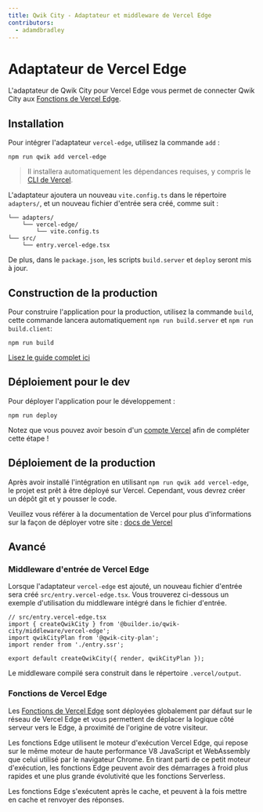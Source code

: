 ```yaml
---
title: Qwik City - Adaptateur et middleware de Vercel Edge
contributors:
  - adamdbradley
---
```


# Adaptateur de Vercel Edge

L'adaptateur de Qwik City pour Vercel Edge vous permet de connecter Qwik City aux [Fonctions de Vercel Edge](https://vercel.com/docs/concepts/functions/edge-functions).

## Installation

Pour intégrer l'adaptateur `vercel-edge`, utilisez la commande `add` :

```shell
npm run qwik add vercel-edge
```

> Il installera automatiquement les dépendances requises, y compris le [CLI de Vercel](https://vercel.com/docs/cli).

L'adaptateur ajoutera un nouveau `vite.config.ts` dans le répertoire `adapters/`, et un nouveau fichier d'entrée sera créé, comme suit :

```
└── adapters/
    └── vercel-edge/
        └── vite.config.ts
└── src/
    └── entry.vercel-edge.tsx
```

De plus, dans le `package.json`, les scripts `build.server` et `deploy` seront mis à jour.

## Construction de la production

Pour construire l'application pour la production, utilisez la commande `build`, cette commande lancera automatiquement `npm run build.server` et `npm run build.client`:

```shell
npm run build
```

[Lisez le guide complet ici](https://github.com/BuilderIO/qwik/blob/main/starters/adapters/vercel-edge/README.md)

## Déploiement pour le dev

Pour déployer l'application pour le développement :

```shell
npm run deploy
```

Notez que vous pouvez avoir besoin d'un [compte Vercel](https://vercel.com/docs/concepts/get-started) afin de compléter cette étape !

## Déploiement de la production

Après avoir installé l'intégration en utilisant `npm run qwik add vercel-edge`, le projet est prêt à être déployé sur Vercel. Cependant, vous devrez créer un dépôt git et y pousser le code.

Veuillez vous référer à la documentation de Vercel pour plus d'informations sur la façon de déployer votre site : [docs de Vercel](https://vercel.com/docs/concepts/deployments/overview)

## Avancé

### Middleware d'entrée de Vercel Edge

Lorsque l'adaptateur `vercel-edge` est ajouté, un nouveau fichier d'entrée sera créé `src/entry.vercel-edge.tsx`. Vous trouverez ci-dessous un exemple d'utilisation du middleware intégré dans le fichier d'entrée.

```tsx
// src/entry.vercel-edge.tsx
import { createQwikCity } from '@builder.io/qwik-city/middleware/vercel-edge';
import qwikCityPlan from '@qwik-city-plan';
import render from './entry.ssr';

export default createQwikCity({ render, qwikCityPlan });
```

Le middleware compilé sera construit dans le répertoire `.vercel/output`.

### Fonctions de Vercel Edge

Les [Fonctions de Vercel Edge](https://vercel.com/docs/concepts/functions/edge-functions) sont déployées globalement par défaut sur le réseau de Vercel Edge et vous permettent de déplacer la logique côté serveur vers le Edge, à proximité de l'origine de votre visiteur.

Les fonctions Edge utilisent le moteur d'exécution Vercel Edge, qui repose sur le même moteur de haute performance V8 JavaScript et WebAssembly que celui utilisé par le navigateur Chrome. En tirant parti de ce petit moteur d'exécution, les fonctions Edge peuvent avoir des démarrages à froid plus rapides et une plus grande évolutivité que les fonctions Serverless.

Les fonctions Edge s'exécutent après le cache, et peuvent à la fois mettre en cache et renvoyer des réponses.
